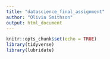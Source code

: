 ```yaml
---
title: "datascience_final_assignment"
author: "Olivia Smithson"
output: html_document
---
```


```r
knitr::opts_chunk$set(echo = TRUE)
library(tidyverse)
library(lubridate)
```

